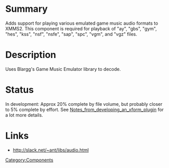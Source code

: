 {{ComponentHeader}}

=Summary=
Adds support for playing various emulated game music audio formats to XMMS2. This component is required for playback of "ay", "gbs", "gym", "hes", "kss", "nsf", "nsfe", "sap", "spc", "vgm", and "vgz" files.

=Description=
Uses Blargg's Game Music Emulator library to decode.

=Status=
In development:
Approx 20% complete by file volume, but probably closer to 5% complete by effort.  See [[Notes_from_developing_an_xform_plugin]] for a lot more details.

=Links=
* http://slack.net/~ant/libs/audio.html

[[Category:Components]]